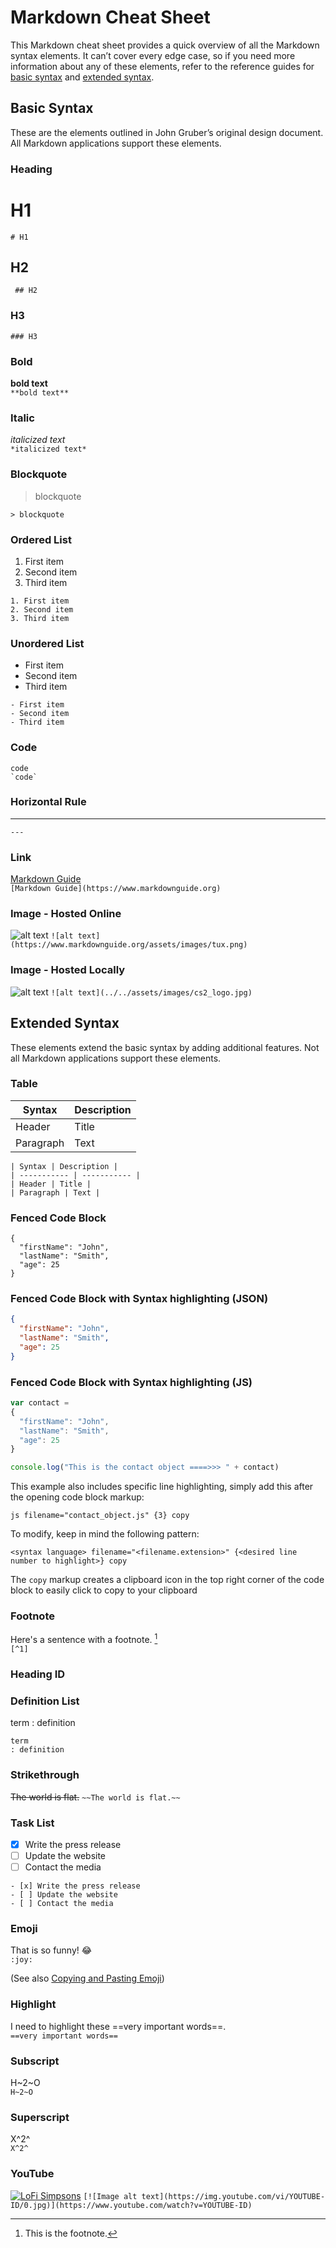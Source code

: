 # Markdown Cheat Sheet

This Markdown cheat sheet provides a quick overview of all the Markdown syntax elements. It can’t cover every edge case, so if you need more information about any of these elements, refer to the reference guides for [basic syntax](https://www.markdownguide.org/basic-syntax) and [extended syntax](https://www.markdownguide.org/extended-syntax).

## Basic Syntax

These are the elements outlined in John Gruber’s original design document. All Markdown applications support these elements.

### Heading  

# H1
```# H1```
## H2
``` ## H2```
### H3
```### H3```

### Bold

**bold text**  
```**bold text**```

### Italic

*italicized text*  
```*italicized text*```

### Blockquote

> blockquote  

```> blockquote```

### Ordered List

1. First item
2. Second item
3. Third item

```
1. First item
2. Second item
3. Third item
```

### Unordered List

- First item
- Second item
- Third item

```
- First item
- Second item
- Third item
```

### Code

`code`  
``` `code` ```

### Horizontal Rule

---  
```---```

### Link

[Markdown Guide](https://www.markdownguide.org)  
```[Markdown Guide](https://www.markdownguide.org)```

### Image - Hosted Online

![alt text](https://www.markdownguide.org/assets/images/tux.png)
```![alt text](https://www.markdownguide.org/assets/images/tux.png)```

### Image - Hosted Locally

![alt text](../../assets/images/cs2_logo.jpg)
```![alt text](../../assets/images/cs2_logo.jpg)```

## Extended Syntax

These elements extend the basic syntax by adding additional features. Not all Markdown applications support these elements.

### Table

| Syntax | Description |
| ----------- | ----------- |
| Header | Title |
| Paragraph | Text |

```
| Syntax | Description |
| ----------- | ----------- |
| Header | Title |
| Paragraph | Text |
```

### Fenced Code Block

```
{
  "firstName": "John",
  "lastName": "Smith",
  "age": 25
}
```

### Fenced Code Block with Syntax highlighting (JSON)
```json filename="contact_object.js" copy
{
  "firstName": "John",
  "lastName": "Smith",
  "age": 25
}
```

### Fenced Code Block with Syntax highlighting (JS)
```js filename="contact_object.js" {3} copy
var contact = 
{
  "firstName": "John",
  "lastName": "Smith",
  "age": 25
}

console.log("This is the contact object ====>>> " + contact)
```

This example also includes specific line highlighting, simply add this after the opening code block markup:

``` js filename="contact_object.js" {3} copy ```

To modify, keep in mind the following pattern:

``` <syntax language> filename="<filename.extension>" {<desired line number to highlight>} copy ```

The ```copy``` markup creates a clipboard icon in the top right corner of the code block to easily click to copy to your clipboard

### Footnote

Here's a sentence with a footnote. [^1]  
```[^1]```

[^1]: This is the footnote.

### Heading ID

### Definition List

term
: definition  
```
term
: definition 
```

### Strikethrough

~~The world is flat.~~
```~~The world is flat.~~```

### Task List

- [x] Write the press release
- [ ] Update the website
- [ ] Contact the media

```
- [x] Write the press release
- [ ] Update the website
- [ ] Contact the media
```

### Emoji

That is so funny! :joy:  
```:joy:```

(See also [Copying and Pasting Emoji](https://www.markdownguide.org/extended-syntax/#copying-and-pasting-emoji))

### Highlight

I need to highlight these ==very important words==.  
```==very important words==```

### Subscript

H~2~O  
```H~2~O```

### Superscript

X^2^  
```X^2^```

### YouTube

[![LoFi Simpsons](https://img.youtube.com/vi/25BkVBgFD9Y/0.jpg)](https://www.youtube.com/watch?v=25BkVBgFD9Y)
```[![Image alt text](https://img.youtube.com/vi/YOUTUBE-ID/0.jpg)](https://www.youtube.com/watch?v=YOUTUBE-ID)```

